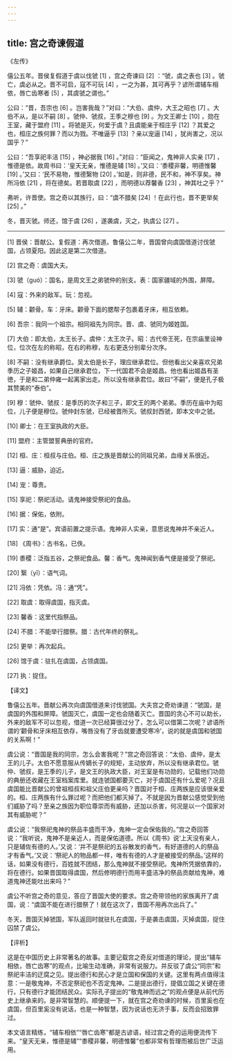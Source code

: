 ```yaml
---
---
---
```

title: 宫之奇谏假道
---




《左传》

僖公五年。晋侯复假道于虞以伐虢 [1] ，宫之奇谏曰 [2] ：“虢，虞之表也 [3] 。虢亡，虞必从之。晋不可启，寇不可玩 [4] ，一之为甚，其可再乎？谚所谓辅车相依，唇亡齿寒者 [5] ，其虞虢之谓也。”

公曰：“晋，吾宗也 [6] 。岂害我哉？”对曰：“大伯、虞仲，大王之昭也 [7] 。大伯不从，是以不嗣 [8] 。虢仲、虢叔，王季之穆也 [9] 。为文王卿士 [10] ，勋在王室，藏于盟府 [11] 。将虢是灭，何爱于虞？且虞能亲于桓庄乎 [12] ？其爱之也，桓庄之族何罪？而以为戮。不唯逼乎 [13] ？亲以宠逼 [14] ，犹尚害之，况以国乎？”

公曰：“吾享祀丰洁 [15] ，神必据我 [16] 。”对曰：“臣闻之，鬼神非人实亲 [17] ，惟德是依。故周书曰：‘皇天无亲，惟德是辅 [18] 。’又曰：‘黍稷非馨，明德惟馨 [19] 。’又曰：‘民不易物，惟德繄物 [20] 。’如是，则非德，民不和，神不享矣。神所冯依 [21] ，将在德矣。若晋取虞 [22] ，而明德以荐馨香 [23] ，神其吐之乎？”

弗听，许晋使。宫之奇以其族行，曰：“虞不腊矣 [24] ！在此行也，晋不更举矣 [25] 。”

冬，晋灭虢。师还，馆于虞 [26] ，遂袭虞，灭之，执虞公 [27] 。



* * *



[1] 晋侯：晋献公。复假道：再次借道。鲁僖公二年，晋国曾向虞国借道讨伐虢国，占领夏阳。因此这是第二次借道。

[2] 宫之奇：虞国大夫。

[3] 虢（guó）：国名，是周文王之弟虢仲的别支。表：国家疆域的外围，屏障。

[4] 寇：外来的敌军。玩：忽视。

[5] 辅：颧骨。车：牙床。颧骨下面的腮帮子包裹着牙床，相互依赖。

[6] 吾宗：我同一个祖宗。相同祖先为同宗。晋、虞、虢同为姬姓国。

[7] 大伯：即太伯，太王长子。虞仲：太王次子。昭：古代帝王死，在宗庙里设神位，位次在左的称昭，在右的称穆，左右更迭分别辈分次序。

[8] 不嗣：没有继承爵位。吴太伯是长子，理应继承君位。但他看出父亲喜欢兄弟季历之子姬昌，如果自己继承君位，下一代国君不会是姬昌。他也看出姬昌有圣徳，于是和二弟仲雍一起离家出走。所以没有继承君位。故曰“不嗣”，便是孔子极其赞美的“泰伯”。

[9] 穆：虢仲、虢叔：是季历的次子和三子，即文王的两个弟弟。季历在庙中为昭位，儿子便是穆位。虢仲封东虢，已经被晋所灭。虢叔封西虢，即本文中之虢。

[10] 卿士：在王室执政的大臣。

[11] 盟府：主管盟誓典册的官府。

[12] 桓、庄：桓叔与庄伯。桓、庄之族是晋献公的同祖兄弟，血缘关系很近。

[13] 逼：威胁，迫近。

[14] 宠：尊贵。

[15] 享祀：祭祀活动。请鬼神接受祭祀的食品。

[16] 据：保佑，依附。

[17] 实：通“是”。宾语前置之提示语。鬼神非人实亲，意思说鬼神并不亲近人。

[18] 《周书》：古书名，已佚。

[19] 黍稷：泛指五谷，之祭祀食品。馨：香气。鬼神闻到香气便是接受了祭祀。

[20] 繄（yī）：语气词。

[21] 冯依：凭依。冯：通“凭”。

[22] 取虞：取得虞国，指灭虞。

[23] 馨香：这里代指祭品。

[24] 不腊：不能举行腊祭。腊：古代年终的祭礼。

[25] 更举：再次起兵。

[26] 馆于虞：驻扎在虞国，占领虞国。

[27] 执：捉住。

【译文】

鲁僖公五年。晋献公再次向虞国借道来讨伐虢国。大夫宫之奇劝谏道：“虢国，是虞国的外围和屏障。虢国灭亡，虞国一定也会随着灭亡。晋国的贪心不可以助长，外来的敌军不可以忽视，借道一次已经算很过分了，怎么可以借第二次呢？谚语所谓的‘颧骨和牙床相互依存，嘴唇没有了牙齿就要遭受寒冷’，说的就是虞国和虢国的关系啊！”

虞公说：“晋国是我的同宗，怎么会害我呢？”宫之奇回答说：“太伯、虞仲，是太王的儿子。太伯不愿意服从传嫡长子的规矩，主动放弃，所以没有继承君位。虢仲、虢叔，是王季的儿子，是文王的执政大臣，对王室是有功勋的，记载他们功勋的典册还收藏在王室档案库里。就连虢国都要灭亡，对于虞国还有什么爱呢？况且虞国能比晋献公的曾祖桓叔和祖父庄伯更亲吗？晋国对于桓、庄两族是应该很亲爱的。桓、庄两族有什么罪过呢？而把他们都灭掉了。不就是因为晋献公感觉受到他们威胁了吗？至亲之族因为职位尊崇而有威胁，还加以杀害，何况是以一个国家对其有威胁呢？”

虞公说：“我祭祀鬼神的祭品丰盛而干净，鬼神一定会保佑我的。”宫之奇回答说：“我听说，鬼神不是亲近人，而是保佑道德。所以《周书》说‘上天没有亲人，只是辅佐有德的人。’又说：‘并不是祭祀的五谷散发的香气，有好道德的人的祭品才有香气。’又说：‘祭祀人的物品都一样，唯有有德的人才是被接受的祭品。’这样的话，如果没有德行，百姓就不团结，那么鬼神就不接受祭祀。鬼神所凭据依靠的，将在德行。如果晋国取得虞国，然后修明德行而用丰盛洁净的祭品贡献给鬼神，难道鬼神还能吐出来吗？”

虞公不听宫之奇的意见，答应了晋国大使的要求。宫之奇带领他的家族离开了虞国，说：“虞国不能在进行腊祭了！就在这次了，晋国不用再次出兵了。”

冬天，晋国灭掉虢国，军队返回时就驻扎在虞国，于是袭击虞国，灭掉虞国，捉住囚禁了虞公。

【评析】

这是在中国历史上非常著名的故事。主要记载宫之奇反对借道的理论，提出“辅车相依，唇亡齿寒”的观点，比喻生动准确，非常有说服力。并反驳了虞公“同宗”和祭祀丰洁的迂腐之见。提出德行和民心才是立国和保国的关键。这里有两点值得注意：一是敬鬼神，不否定祭祀也不否定鬼神。二是提出德行，提倡立国之关键在德行，只有德行才能团结民众。实际孔子提出的“敬鬼神而远之”的观点便是从前代历史上继承来的。是非常智慧的。顺便提一下，就在宫之奇劝谏的时候，百里奚也在虞国，但百里奚没有说话，也是一种智慧，因为说话也无济于事，反而会招致罪过。

本文语言精练，“辅车相依”“唇亡齿寒”都是古谚语，经过宫之奇的运用便流传下来。“皇天无亲，惟德是辅”“黍稷非馨，明德惟馨”也都非常有哲理而被后世广泛运用。
